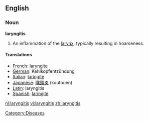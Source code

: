 ==English==
===Noun===
'''laryngitis'''

#An inflammation of the [[larynx]], typically resulting in hoarseness.

====Translations====
*[[French]]: [[laryngite]]
*[[German]]: Kehlkopfentzündung
*[[Italian]]: [[laringite]]
*[[Japanese]]: [[喉頭炎]] (koutouen)
*[[Latin]]: laryngitis
*[[Spanish]]: [[laringite]]

[[Category:Diseases]]

[[nl:laryngitis]]
[[vi:laryngitis]]
[[zh:laryngitis]]